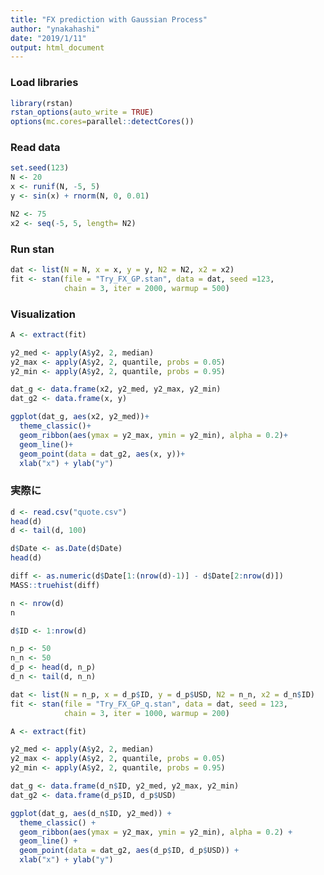 ```yaml
---
title: "FX prediction with Gaussian Process"
author: "ynakahashi"
date: "2019/1/11"
output: html_document
---
```


### Load libraries
```r
library(rstan)
rstan_options(auto_write = TRUE)
options(mc.cores=parallel::detectCores())
```

### Read data
```r
set.seed(123)
N <- 20
x <- runif(N, -5, 5)
y <- sin(x) + rnorm(N, 0, 0.01)
```

```r
N2 <- 75
x2 <- seq(-5, 5, length= N2)
```

### Run stan
```r
dat <- list(N = N, x = x, y = y, N2 = N2, x2 = x2)
fit <- stan(file = "Try_FX_GP.stan", data = dat, seed =123,
            chain = 3, iter = 2000, warmup = 500)
```

### Visualization
```r
A <- extract(fit)

y2_med <- apply(A$y2, 2, median)
y2_max <- apply(A$y2, 2, quantile, probs = 0.05)
y2_min <- apply(A$y2, 2, quantile, probs = 0.95)

dat_g <- data.frame(x2, y2_med, y2_max, y2_min)
dat_g2 <- data.frame(x, y)

ggplot(dat_g, aes(x2, y2_med))+
  theme_classic()+
  geom_ribbon(aes(ymax = y2_max, ymin = y2_min), alpha = 0.2)+
  geom_line()+
  geom_point(data = dat_g2, aes(x, y))+
  xlab("x") + ylab("y")
```


### 実際に
```r
d <- read.csv("quote.csv")
head(d)
d <- tail(d, 100)
```


```r
d$Date <- as.Date(d$Date)
head(d)
```

```r
diff <- as.numeric(d$Date[1:(nrow(d)-1)] - d$Date[2:nrow(d)])
MASS::truehist(diff)
```

```r
n <- nrow(d)
n
```
```r
d$ID <- 1:nrow(d)
```

```r
n_p <- 50
n_n <- 50
d_p <- head(d, n_p)
d_n <- tail(d, n_n)
```


```r
dat <- list(N = n_p, x = d_p$ID, y = d_p$USD, N2 = n_n, x2 = d_n$ID)
fit <- stan(file = "Try_FX_GP_q.stan", data = dat, seed = 123,
            chain = 3, iter = 1000, warmup = 200)
```

```r
A <- extract(fit)

y2_med <- apply(A$y2, 2, median)
y2_max <- apply(A$y2, 2, quantile, probs = 0.05)
y2_min <- apply(A$y2, 2, quantile, probs = 0.95)

dat_g <- data.frame(d_n$ID, y2_med, y2_max, y2_min)
dat_g2 <- data.frame(d_p$ID, d_p$USD)

ggplot(dat_g, aes(d_n$ID, y2_med)) +
  theme_classic() +
  geom_ribbon(aes(ymax = y2_max, ymin = y2_min), alpha = 0.2) +
  geom_line() +
  geom_point(data = dat_g2, aes(d_p$ID, d_p$USD)) +
  xlab("x") + ylab("y")
```